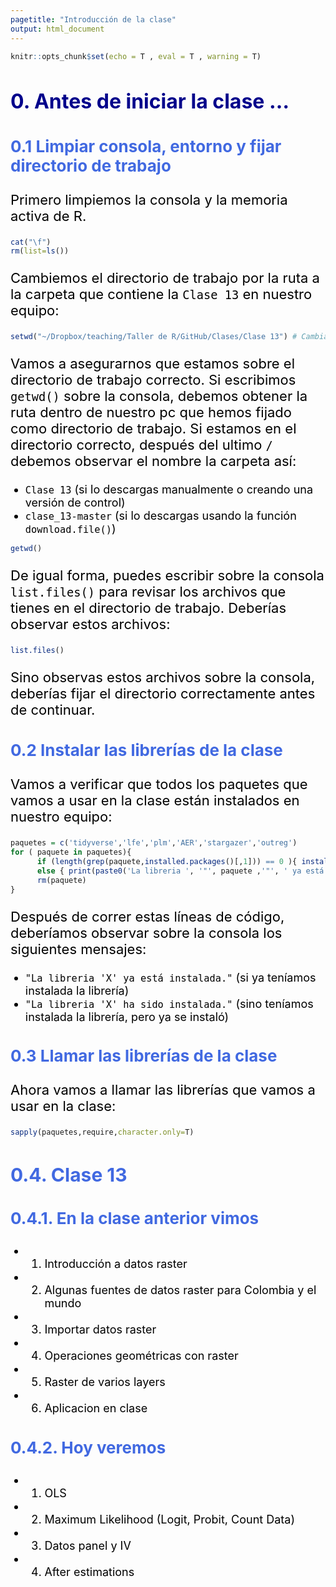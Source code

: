 ```yaml
---
pagetitle: "Introducción de la clase"
output: html_document
---
```

<!-- Estilo del HTML -->
<style type="text/css">
h1 {font-size: 32px;color: #00008B}
h1.title {font-size: 32px;}
h2 {font-size: 30px;color: #4169E1}
h3 {font-size: 26px;color: #4169E1}
h4 {font-size: 24px;}
 p {font-size: 22px; color: black}
li { font-size: 18px;color: black}
.table th:not([align]) {text-align: left;}
</style>

<!-- Configuración de la consola de R -->
```r
knitr::opts_chunk$set(echo = T , eval = T , warning = T)
```

# 0. Antes de iniciar la clase ...

### 0.1 Limpiar consola, entorno y fijar directorio de trabajo

Primero limpiemos la consola y la memoria activa de R.
```r
cat("\f")
rm(list=ls())
```

Cambiemos el directorio de trabajo por la ruta a la carpeta que contiene la ```Clase 13``` en nuestro equipo:
```r
setwd("~/Dropbox/teaching/Taller de R/GitHub/Clases/Clase 13") # Cambiar este directorio
```

Vamos a asegurarnos que estamos sobre el directorio de trabajo correcto. Si escribimos ```getwd()``` sobre la consola, debemos obtener la ruta dentro de nuestro pc que hemos fijado como directorio de trabajo. Si estamos en el directorio correcto, después del ultimo ```/``` debemos observar el nombre la carpeta así:

* ```Clase 13``` (si lo descargas manualmente o creando una versión de control) 
* ```clase_13-master``` (si lo descargas usando la función ```download.file()```)

```r
getwd()
```

De igual forma, puedes escribir sobre la consola ```list.files()``` para revisar los archivos que tienes en el directorio de trabajo. Deberías observar estos archivos:

```r
list.files()
```

Sino observas estos archivos sobre la consola, deberías fijar el directorio correctamente antes de continuar.

### 0.2 Instalar las librerías de la clase

Vamos a verificar que todos los paquetes que vamos a usar en la clase están instalados en nuestro equipo:

```r
paquetes = c('tidyverse','lfe','plm','AER','stargazer','outreg')
for ( paquete in paquetes){
      if (length(grep(paquete,installed.packages()[,1])) == 0 ){ install.packages(paquete)}
      else { print(paste0('La libreria ', '"', paquete ,'"', ' ya está instalada.'))}
      rm(paquete)
}
```
Después de correr estas líneas de código, deberíamos observar sobre la consola los siguientes mensajes:

* ```"La libreria 'X' ya está instalada."``` (si ya teníamos instalada la librería) 
* ```"La libreria 'X' ha sido instalada."``` (sino teníamos instalada la librería, pero ya se instaló) 

### 0.3 Llamar las librerías de la clase

Ahora vamos a llamar las librerías que vamos a usar en la clase: 

```r
sapply(paquetes,require,character.only=T) 
```

## 0.4. Clase 13

### 0.4.1. En la clase anterior vimos

* 1. Introducción a datos raster
* 2. Algunas fuentes de datos raster para Colombia y el mundo
* 3. Importar datos raster
* 4. Operaciones geométricas con raster 
* 5. Raster de varios layers
* 6. Aplicacion en clase

### 0.4.2. Hoy veremos 

* 1. OLS
* 2. Maximum Likelihood (Logit, Probit, Count Data)
* 3. Datos panel y IV
* 4. After estimations

